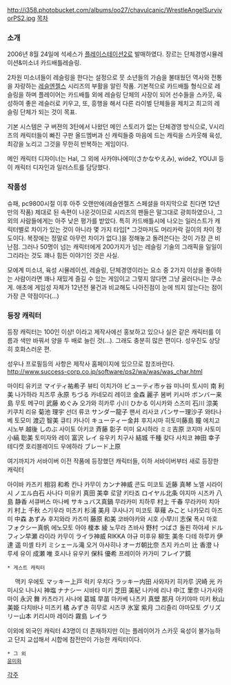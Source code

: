 http://i358.photobucket.com/albums/oo27/chavulcanic/WrestleAngelSurvivorPS2.jpg
[[목차]]

=== 소개 ===
2006년 8월 24일에 석세스가 [[플레이스테이션2]]로 발매하였다. 장르는 단체경영시뮬레이션&미소녀 카드배틀레슬링.

2차원 미소녀들이 레슬링을 한다는 설정으로 뭇 소년들의 가슴을 불태웠던 역사와 전통을 자랑하는 [[레슬엔젤스]] 시리즈의 부활을 알린 작품. 기본적으로 카드배틀 형식으로 레슬링을 하며 플레이어는 카드배틀 외에 레슬링 단체의 사장이 되어 선수들을 스카웃, 육성하여 좋은 레슬러로 키우고, 또, 흥행을 해서 다른 라이벌 단체들을 제치고 최고의 레슬링 단체가 되는 것이 목표.

기본 시스템은 구 버젼의 3탄에서 나왔던 메인 스토리가 없는 단체경영 방식으로, V시리즈의 캐릭터들이 빠진 구판 올드멤버과 신 캐릭들중 마음에 드는 캐릭을 스카웃해 육성, 최강을 노리고 그것을 무한히 반복하는 게임이다.

메인 캐릭터 디자이너는 Hal, 그 외에 사카야나에미(さかなやえみ), wide2, YOUJI 등이 캐릭터 디자인과 일러스트를 담당했다.

=== 작품성 ===
슈패, pc9800시절 이후 아주 오랜만에(레슬엔젤즈 스페셜을 마지막으로 친다면 12년만의 작품) 제대로 된 속편이 나온것이므로 시리즈의 팬들은 말그대로 광희하였으나, 그 외의 사람들에게는 아주 낮은 평가를 받았다. 특히 카드배틀시에 나오는 일러스트가 캐릭터별로 차이가 있는 것이 아니라 몇 가지 타입[* 그것마저도 머리카락 길이의 차이 정도이다. 복장에는 정말로 아무런 차이가 없다.]을 정해놓고 돌려쓴다는 것이 가장 큰 비난점. 그러나 50명이 넘는 캐릭터에게 200가지가 넘는 레슬링 기술의 그래픽을 일일이 그리라는 것도 꽤나 힘든 이야기인 것은 사실.

모에계 미소녀, 육성 시뮬레이션, 레슬링, 단체경영이라는 요소 중 2가지 이상을 좋아하는 사람이라면 꽤나 재밌게 즐길 수 있는 게임이고 그렇지 않다면 그냥 굴러다니는 쿠소게. 애초에 게임성 자체가 12년전 물건과 비교해도 나아진점이 눈에 띄지 않는다는 점이 가장 큰 약점이다(...)

=== 등장 캐릭터 ===
등장 캐릭터는 100인 이상! 이라고 제작사에선 홍보하고 있으나 실은 같은 캐릭터를 이름과 색만 바꿔서 양을 두 배로 늘린 것(...). 그래도 충분히 많은 편이다. 성우진도 상당히 호화스러운 편.

성우나 프로필등의 사항은 제작사 홈페이지에 있으므로 참조바란다.
http://www.success-corp.co.jp/software/ps2/wa/was/was_char.html 

마이티 유키코 マイティ祐希子 
뷰티 이치가야 ビューティ市ヶ谷 
미나미 토시미 南 利美 
나가하라 치즈루 永原 ちづる 
카네모리 레이코 金森 麗子 
봄버 키시마 ボンバー来島 
무토 메구미 武藤 めぐみ 
오가와 히카루 小川 ひかる 
이시카와 스즈미 石川 涼美 
키쿠치 리유 菊池 理宇 
선더 류코 サンダー龍子 
팬서 리사코 パンサー理沙子 
와타나베 토모미 渡辺 智美 
큐티 카나이 キューティー金井 
후지시마 히토미藤島 瞳 
에치고 시노부 越後 しのぶ 
사이토 아키코 斉藤 彰子 
미미 요시하라 ミミ吉原 
코지마 사토미 小縞 聡美 
토미자와 레이 富沢 レイ 
유우키 치구사 結城 千種 
캊다 사치코 神田 幸子 
테디캣 호리블레이드 우에하라 ブレード上原 

여기까지가 서바이버 이전 작품에 등장했던 캐릭터들, 이하 서바이버부터 새로 등장한 캐릭터
 
아이바 카즈키 相羽 和希 
칸나 카무이 カンナ神威 
콘도 미코토 近藤 真琴 
노엘 시라이시 ノエル白石 
사나다 미유키 真田 美幸 
로얄 키타죠 ロイヤル北条 
야지마 시즈카 八島 静香 
서큐버스 마나베 サキュバス真鍋 
무라카미 치하루 村上 千春 
무라카미 치아키 村上 千秋 
스기우라 미츠키 杉浦 美月 
쿠사나기 미코토 草薙 みこと 
나카모리 아즈미 中森 あずみ 
후지와라 카즈미 藤原 和美 
코바야카와 시호 小早川 志保 
폭시 마호 フォクシー真帆 
에노모토 아야 榎本 綾 
노무라 츠바사 野村 つばさ 
돌핀 하야세 ドルフィン早瀬 
라이라 카무이 ライラ神威 
RIKKA 
야규 미후유 柳生 美冬 
다테 하루카 伊達 遥 
미셸 타키 ミシェール滝 
오거 아사히나 オーガ朝比奈 
츠지 카스미 辻 香澄 
나루세 유이 成瀬 唯 
호시나 유우키 保科 優希 
프레이아 카가미 フレイア鏡 


 * 게스트 캐릭터 
　 
맥키 우에토 マッキー上戸 
럭키 우치다 ラッキー内田 
사와자키 히카루 沢崎 光 
카미시오 나나시 神塩 ナナシー 
시바타 미키 芝田 美紀 
나카에 리나 中江 里奈 
나가사와 마이 永沢 舞 
카츠라기 사나에 葛城 早苗 
마카베 나츠키 真壁 那月 
아키야마 미키 秋山 美姫 
다치바나 미즈키 橘 みずき 
히무로 시즈쿠 氷室 紫月 
그리즐리 야마모토 グリズリー山本 
키리시마 레이라 霧島 レイラ 


이외에 외국인 캐릭터 43명이 더 존재하지만 이는 플레이어가 스카웃 육성이 불가능하고 단지 교섭해서 시합에 참전만이 가능한 캐릭터이다.

 * 그 외
 [[윤미화]]

[[각주]]
